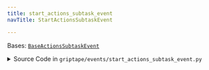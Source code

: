 ```yaml
---
title: start_actions_subtask_event
navTitle: StartActionsSubtaskEvent

---
```


<span id="griptape.events.start_actions_subtask_event.StartActionsSubtaskEvent"></span>

Bases:
 [`BaseActionsSubtaskEvent`](base_actions_subtask_event.mdx#griptape.events.base_actions_subtask_event.BaseActionsSubtaskEvent "BaseActionsSubtaskEvent (griptape.events.base_actions_subtask_event.BaseActionsSubtaskEvent)")

<details><summary>Source Code in <code>griptape&#47;events&#47;start_actions_subtask_event.py</code></summary>

```python
@define
class StartActionsSubtaskEvent(BaseActionsSubtaskEvent): ...
```

</details>
